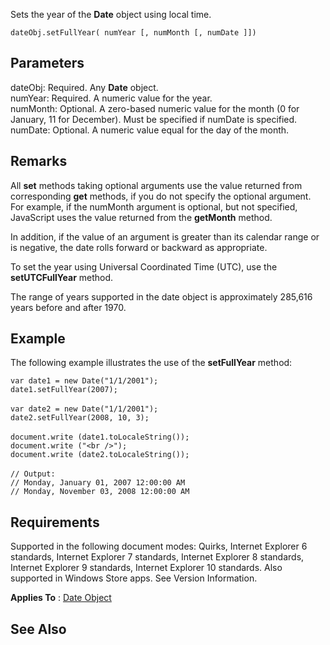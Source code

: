 Sets the year of the '''Date''' object using local time.

 dateObj.setFullYear( numYear [, numMonth [, numDate ]])

==Parameters==
; dateObj: Required. Any '''Date''' object.
; numYear: Required. A numeric value for the year.
; numMonth: Optional. A zero-based numeric value for the month (0 for January, 11 for December). Must be specified if numDate is specified.
; numDate: Optional. A numeric value equal for the day of the month.

==Remarks==
All '''set''' methods taking optional arguments use the value returned from corresponding '''get''' methods, if you do not specify the optional argument. For example, if the numMonth argument is optional, but not specified, JavaScript uses the value returned from the '''getMonth''' method.

In addition, if the value of an argument is greater than its calendar range or is negative, the date rolls forward or backward as appropriate.

To set the year using Universal Coordinated Time (UTC), use the '''setUTCFullYear''' method.

The range of years supported in the date object is approximately 285,616 years before and after 1970.


==Example==
The following example illustrates the use of the '''setFullYear''' method:

 var date1 = new Date("1/1/2001");
 date1.setFullYear(2007);
 
 var date2 = new Date("1/1/2001");
 date2.setFullYear(2008, 10, 3); 
 
 document.write (date1.toLocaleString());
 document.write ("&lt;br /&gt;");
 document.write (date2.toLocaleString());
 
 // Output:
 // Monday, January 01, 2007 12:00:00 AM
 // Monday, November 03, 2008 12:00:00 AM

==Requirements==
Supported in the following document modes: Quirks, Internet Explorer 6 standards, Internet Explorer 7 standards, Internet Explorer 8 standards, Internet Explorer 9 standards, Internet Explorer 10 standards. Also supported in Windows Store apps. See Version Information.

'''Applies To''' : [[Objects/Date|Date Object]]


==See Also==

              

              

              

